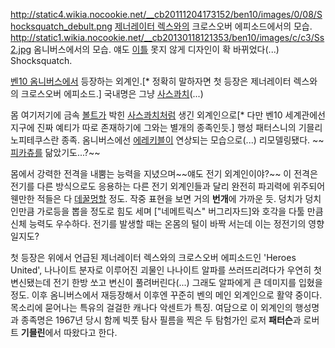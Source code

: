 http://static4.wikia.nocookie.net/__cb20111204173152/ben10/images/0/08/Shocksquatch_debult.png
[[제너레이터 렉스]]와의 크로스오버 에피소드에서의 모습.
http://static1.wikia.nocookie.net/__cb20130118121353/ben10/images/c/c3/Ss2.jpg
옴니버스에서의 모습. 얘도 [[이틀]] 못지 않게 디자인이 확 바뀌었다(...)
Shocksquatch.

[[벤10 옴니버스]]에서 등장하는 외계인.[* 정확히 말하자면 첫 등장은 제너레이터 렉스와의 크로스오버 에피소드.] 국내명은 그냥 [[사스콰치]](...)

몸 여기저기에 금속 [[볼트]]가 박힌 [[사스콰치]]처럼 생긴 외계인으로[* 다만 벤10 세계관에선 지구에 진짜 예티가 따로 존재하기에 그와는 별개의 종족인듯.] 행성 패터스니의 기믈리노피테쿠스란 종족.
옴니버스에선 [[에레키블]]이 연상되는 모습으로(...) 리모델링됐다. ~~[[피카츄]]를 닮았기도...?~~

몸에서 강력한 전격을 내뿜는 능력을 지녔으며~~얘도 전기 외계인이야?~~ 이 전격은 전기를 다른 방식으로도 응용하는 다른 전기 외계인들과 달리 완전히 파괴력에 위주되어 웬만한 적들은 다 [[데꿀멍]]할 정도. 작중 표현을 보면 거의 '''번개'''에 가까운 듯.
덩치가 덩치인만큼 가로등을 뽑을 정도로 힘도 세며 ["네메트릭스" 버그리자드]와 호각을 다툴 만큼 신체 능력도 우수하다. 전기를 발생할 때는 온몸의 털이 바짝 서는데 이는 정전기의 영향일지도?

첫 등장은 위에서 언급된 제너레이터 렉스와의 크로스오버 에피소드인 'Heroes United', 나나이트 분자로 이루어진 괴물인 나나이트 알파를 쓰러뜨리려다가 우연히 첫 변신됐는데 전기 한방 쏘고 변신이 풀려버린다(...) 그래도 알파에게 큰 데미지를 입혔을 정도.
이후 옴니버스에서 재등장해서 이후엔 꾸준히 벤의 메인 외계인으로 활약 중이다. 목소리에 묻어나는 특유의 걸걸한 캐나다 악센트가 특징.
여담으로 이 외계인의 행성명과 종족명은 1967년 당시 함께 빅풋 탐사 필름을 찍은 두 탐험가인 로저 '''패터슨'''과 로버트 '''기믈린'''에서 따왔다고 한다.

